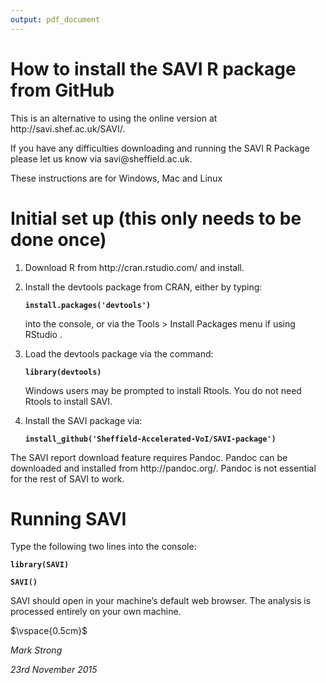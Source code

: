 ```yaml
---
output: pdf_document
---
```


# How to install the SAVI R package from GitHub


This is an alternative to using the online version at http://savi.shef.ac.uk/SAVI/.

If you have any difficulties downloading and running the SAVI R Package 
please let us know via savi@sheffield.ac.uk.

These instructions are for Windows, Mac and Linux


# Initial set up (this only needs to be done once)

1) Download R from http://cran.rstudio.com/ and install.

2) Install the devtools package from CRAN, either by typing:

    **`install.packages('devtools') `**

    into the console, or via the Tools > Install Packages menu if using RStudio .

3) Load the devtools package via the command:

    **`library(devtools)`**

    Windows users may be prompted to install Rtools. You do not need Rtools to install SAVI.

4) Install the SAVI package via:

    **`install_github('Sheffield-Accelerated-VoI/SAVI-package')`**


The SAVI report download feature requires Pandoc. Pandoc can be downloaded and installed from http://pandoc.org/.
Pandoc is not essential for the rest of SAVI to work.



################
# Running SAVI #
################

Type the following two lines into the console:

**`library(SAVI)`**

**`SAVI()`**

SAVI should open in your machine's default web browser. The analysis is processed entirely on your own machine.

$\vspace{0.5cm}$

*Mark Strong*

*23rd November 2015*

